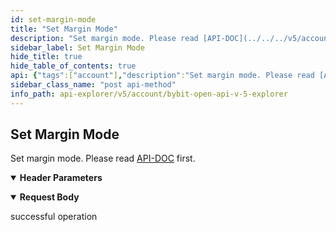 ```yaml
---
id: set-margin-mode
title: "Set Margin Mode"
description: "Set margin mode. Please read [API-DOC](../../../v5/account/set-margin-mode#) first."
sidebar_label: Set Margin Mode
hide_title: true
hide_table_of_contents: true
api: {"tags":["account"],"description":"Set margin mode. Please read [API-DOC](../../../v5/account/set-margin-mode#) first.","operationId":"set-margin-mode","parameters":[{"name":"apiKey","in":"header","description":"If not input, the default one will be used","required":false,"schema":{"type":"string"}},{"name":"secret","in":"header","description":"If not input, the default one will be used","required":false,"schema":{"type":"string"}}],"responses":{"200":{"description":"successful operation"}},"requestBody":{"content":{"application/json":{"schema":{"type":"object","properties":{"setMarginMode":{"type":"string","description":"Margin mode","enum":["REGULAR_MARGIN","PORTFOLIO_MARGIN"],"example":"PORTFOLIO_MARGIN"}}}}}},"method":"post","path":"/v5/account/set-margin-mode","servers":[{"url":"https://api-testnet.bybit.com","description":"Testnet server"}],"jsonRequestBodyExample":{"setMarginMode":"PORTFOLIO_MARGIN"},"info":{"description":"Collection of v5 Restul API\n","version":"3.0.0","title":"Bybit Open API v5 explorer"},"postman":{"name":"Set Margin Mode","description":{"content":"Set margin mode. Please read [API-DOC](../../../v5/account/set-margin-mode#) first.","type":"text/plain"},"url":{"path":["v5","account","set-margin-mode"],"host":["{{baseUrl}}"],"query":[],"variable":[]},"header":[{"disabled":false,"description":{"content":"If not input, the default one will be used","type":"text/plain"},"key":"apiKey","value":""},{"disabled":false,"description":{"content":"If not input, the default one will be used","type":"text/plain"},"key":"secret","value":""},{"key":"Content-Type","value":"application/json"}],"method":"POST","body":{"mode":"raw","raw":"\"\"","options":{"raw":{"language":"json"}}}}}
sidebar_class_name: "post api-method"
info_path: api-explorer/v5/account/bybit-open-api-v-5-explorer
---
```



## Set Margin Mode



Set margin mode. Please read [API-DOC](../../../v5/account/set-margin-mode#) first.

<details style={{"marginBottom":"1rem"}} data-collapsed={false} open={true}><summary style={{}}><strong>Header Parameters</strong></summary><div><ul><ParamsItem className={"paramsItem"} param={{"name":"apiKey","in":"header","description":"If not input, the default one will be used","required":false,"schema":{"type":"string"}}}></ParamsItem><ParamsItem className={"paramsItem"} param={{"name":"secret","in":"header","description":"If not input, the default one will be used","required":false,"schema":{"type":"string"}}}></ParamsItem></ul></div></details><MimeTabs><TabItem label={"application/json"} value={"application/json-schema"}><details style={{}} data-collapsed={false} open={true}><summary style={{"textAlign":"left"}}><strong>Request Body</strong></summary><div style={{"textAlign":"left","marginLeft":"1rem"}}></div><ul style={{"marginLeft":"1rem"}}><SchemaItem collapsible={false} name={"setMarginMode"} required={false} schemaDescription={"Margin mode"} schemaName={"string"} qualifierMessage={"**Possible values:** [`REGULAR_MARGIN`, `PORTFOLIO_MARGIN`]"} defaultValue={undefined}></SchemaItem></ul></details></TabItem></MimeTabs><div><ApiTabs><TabItem label={"200"} value={"200"}><div>

successful operation

</div><div></div></TabItem></ApiTabs></div>
      